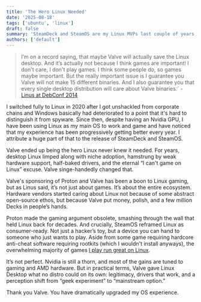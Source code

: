 ```yaml
---
title: 'The Hero Linux Needed'
date: '2025-08-18'
tags: ['ubuntu', 'linux']
draft: false
summary: 'SteamDeck and SteamOS are my Linux MVPs last couple of years.'
authors: ['default']
---
```


>I’m on a record saying, that maybe Valve will actually save the Linux desktop. And it’s actually not because I think games are important!
I don't care, I don't play games. I think some people do, so games maybe important. But the really important issue is I guarantee you Valve will not make 15 different binaries.
And I also guarantee you that every single desktop distribution will care about Valve binaries.` -
[Linus at DebConf 2014](https://www.youtube.com/watch?v=Pzl1B7nB9Kc&t=310s)

I switched fully to Linux in 2020 after I got unshackled from corporate chains and Windows basically had deteriorated to a point
that it's hard to distinguish it from spyware. Since then, despite having an Nvidia GPU, I have been using Linux as my main OS
to work and game and have noticed that my experience has been progressively getting better every year. I attribute
a huge part of that to the release of SteamDeck and SteamOS.

Valve ended up being the hero Linux never knew it needed. For years, desktop Linux limped along with niche adoption,
hamstrung by weak hardware support, half-baked drivers, and the eternal “I can't game on Linux” excuse. Valve singe-handedly changed that.

Valve's sponsoring of Proton and Valve has been a boon to Linux gaming, but as Linus said, it’s not just about games. It’s about the entire ecosystem.
Hardware vendors started caring about Linux not because of some abstract open-source ethos, but because Valve put money, polish, and a few million Decks in people’s hands.

Proton made the gaming argument obsolete, smashing through the wall that held Linux back for decades. And crucially,
SteamOS reframed Linux as consumer-ready. Not just a hacker’s toy, but a device you can hand to someone who just wants to play. Aside from some
game requiring hardcore anti-cheat software requiring rootkits (which I wouldn't install anyways), the overwhelming majority of games
[I play run great on Linux](https://www.protondb.com/).

It’s not perfect. Nvidia is still a thorn, and most of the gains are tuned to gaming
and AMD hardware. But in practical terms, Valve gave Linux Desktop what no distro could on its own: legitimacy, drivers
that work, and a perception shift from “geek experiment” to “mainstream option.”

Thank you Valve. You have dramatically upgraded my OS experience.